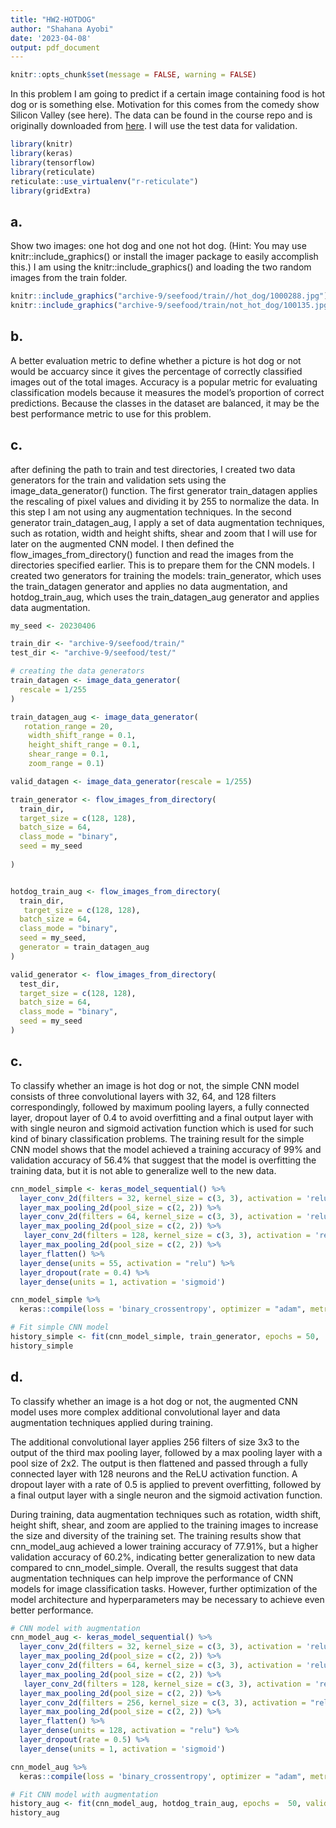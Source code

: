 ```yaml
---
title: "HW2-HOTDOG"
author: "Shahana Ayobi"
date: '2023-04-08'
output: pdf_document
---
```


```r
knitr::opts_chunk$set(message = FALSE, warning = FALSE)
```

In this problem I am going to predict if a certain image containing food is hot dog or is something else. Motivation for this comes from the comedy show Silicon Valley (see here).
The data can be found in the course repo and is originally downloaded from [here](https://www.kaggle.com/datasets/dansbecker/hot-dog-not-hot-dog). I will use the test data for validation.


```r
library(knitr)
library(keras)
library(tensorflow)
library(reticulate)
reticulate::use_virtualenv("r-reticulate")
library(gridExtra)
```


## a. 
Show two images: one hot dog and one not hot dog. (Hint: You may use knitr::include_graphics() or install the imager package to easily accomplish this.)
I am using the knitr::include_graphics() and loading the two random images from the train folder. 

```r

knitr::include_graphics("archive-9/seefood/train//hot_dog/1000288.jpg")
knitr::include_graphics("archive-9/seefood/train/not_hot_dog/100135.jpg")

```


## b.
A better evaluation metric to define whether a picture is hot dog or not would be accuarcy since it gives the percentage of correctly classified images out of the total images. Accuracy is a popular metric for evaluating classification models because it measures the model's proportion of correct predictions. Because the classes in the dataset are balanced, it may be the best performance metric to use for this problem.


## c.

after defining the path to train and test directories, I created two data generators for the train and validation sets using the image_data_generator() function. The first generator train_datagen applies the rescaling of pixel values and dividing it by 255 to normalize the data. In this step I am not using any augmentation techniques.
In the second generator train_datagen_aug, I apply a set of data augmentation techniques, such as rotation, width and height shifts, shear and zoom that I will use for later on the augmented CNN model.
I then defined the flow_images_from_directory() function and read the images from the directories specified earlier.  This is to prepare them for the CNN models. I created two generators for training the models: train_generator, which uses the train_datagen generator and applies no data augmentation, and hotdog_train_aug, which uses the train_datagen_aug generator and applies data augmentation.

```r
my_seed <- 20230406

train_dir <- "archive-9/seefood/train/"
test_dir <- "archive-9/seefood/test/"

# creating the data generators
train_datagen <- image_data_generator(
  rescale = 1/255
)

train_datagen_aug <- image_data_generator(
   rotation_range = 20,
    width_shift_range = 0.1,
    height_shift_range = 0.1,
    shear_range = 0.1,
    zoom_range = 0.1)

valid_datagen <- image_data_generator(rescale = 1/255)

train_generator <- flow_images_from_directory(
  train_dir,
  target_size = c(128, 128),
  batch_size = 64,
  class_mode = "binary",
  seed = my_seed
  
)


hotdog_train_aug <- flow_images_from_directory(
  train_dir, 
   target_size = c(128, 128),
  batch_size = 64,
  class_mode = "binary",
  seed = my_seed,
  generator = train_datagen_aug
)

valid_generator <- flow_images_from_directory(
  test_dir,
  target_size = c(128, 128),
  batch_size = 64,
  class_mode = "binary",
  seed = my_seed
)

```
## c.

To classify whether an image is hot dog or not, the simple CNN model consists of three convolutional layers with 32, 64, and 128 filters correspondingly, followed by maximum pooling layers, a fully connected layer, dropout layer of 0.4 to avoid overfitting and a final output layer with with single neuron and sigmoid activation function which is used for such kind of binary classification problems.
The training result for the simple CNN model shows that the model achieved a training accuracy of 99%   and validation accuracy of 56.4% that suggest that the model is overfitting the training data, but it is not able to generalize well to the new data.


```r
cnn_model_simple <- keras_model_sequential() %>%
  layer_conv_2d(filters = 32, kernel_size = c(3, 3), activation = 'relu', input_shape = c(128, 128, 3)) %>%
  layer_max_pooling_2d(pool_size = c(2, 2)) %>%
  layer_conv_2d(filters = 64, kernel_size = c(3, 3), activation = 'relu') %>%
  layer_max_pooling_2d(pool_size = c(2, 2)) %>%
   layer_conv_2d(filters = 128, kernel_size = c(3, 3), activation = 'relu') %>%
  layer_max_pooling_2d(pool_size = c(2, 2)) %>%
  layer_flatten() %>% 
  layer_dense(units = 55, activation = "relu") %>% 
  layer_dropout(rate = 0.4) %>% 
  layer_dense(units = 1, activation = 'sigmoid')

cnn_model_simple %>% 
  keras::compile(loss = 'binary_crossentropy', optimizer = "adam", metrics = 'accuracy')

# Fit simple CNN model
history_simple <- fit(cnn_model_simple, train_generator, epochs = 50,  validation_data = valid_generator)
history_simple

```

## d. 

To classify whether an image is a hot dog or not, the augmented CNN model uses more complex additional convolutional layer and data augmentation techniques applied during training.

The additional convolutional layer applies 256 filters of size 3x3 to the output of the third max pooling layer, followed by a max pooling layer with a pool size of 2x2. The output is then flattened and passed through a fully connected layer with 128 neurons and the ReLU activation function. A dropout layer with a rate of 0.5 is applied to prevent overfitting, followed by a final output layer with a single neuron and the sigmoid activation function.

During training, data augmentation techniques such as rotation, width shift, height shift, shear, and zoom are applied to the training images to increase the size and diversity of the training set. The training results show that cnn_model_aug achieved a lower training accuracy of 77.91%, but a higher validation accuracy of 60.2%, indicating better generalization to new data compared to cnn_model_simple.
Overall, the results suggest that data augmentation techniques can help improve the performance of CNN models for image classification tasks. However, further optimization of the model architecture and hyperparameters may be necessary to achieve even better performance.

```r
# CNN model with augmentation
cnn_model_aug <- keras_model_sequential() %>%
  layer_conv_2d(filters = 32, kernel_size = c(3, 3), activation = 'relu', input_shape = c(128, 128, 3)) %>%
  layer_max_pooling_2d(pool_size = c(2, 2)) %>%
  layer_conv_2d(filters = 64, kernel_size = c(3, 3), activation = 'relu') %>%
  layer_max_pooling_2d(pool_size = c(2, 2)) %>%
   layer_conv_2d(filters = 128, kernel_size = c(3, 3), activation = 'relu') %>%
  layer_max_pooling_2d(pool_size = c(2, 2)) %>%
  layer_conv_2d(filters = 256, kernel_size = c(3, 3), activation = "relu") %>%
  layer_max_pooling_2d(pool_size = c(2, 2)) %>%
  layer_flatten() %>% 
  layer_dense(units = 128, activation = "relu") %>% 
  layer_dropout(rate = 0.5) %>% 
  layer_dense(units = 1, activation = 'sigmoid')

cnn_model_aug %>% 
  keras::compile(loss = 'binary_crossentropy', optimizer = "adam", metrics = "accuracy")

# Fit CNN model with augmentation
history_aug <- fit(cnn_model_aug, hotdog_train_aug, epochs =  50, validation_data = valid_generator)
history_aug

```






